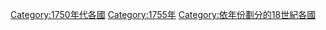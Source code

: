 [[Category:1750年代各國|Category:1750年代各國]]
[[Category:1755年|Category:1755年]]
[[Category:依年份劃分的18世紀各國|Category:依年份劃分的18世紀各國]]